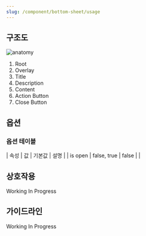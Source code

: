 ```yaml
---
slug: /component/bottom-sheet/usage
---
```


## 구조도

![anatomy](../../comingSoonWide.png)

1. Root
2. Overlay
3. Title
4. Description
5. Content
6. Action Button
7. Close Button

## 옵션

### 옵션 테이블

| 속성 | 값 | 기본값 | 설명 |
| is open | false, true | false | |

## 상호작용

Working In Progress

## 가이드라인

Working In Progress
